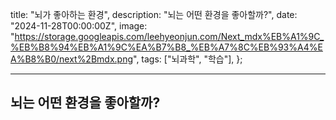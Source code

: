   title: "뇌가 좋아하는 환경",
  description: "뇌는 어떤 환경을 좋아할까?",
  date: "2024-11-28T00:00:00Z",
  image:
    "https://storage.googleapis.com/leehyeonjun.com/Next_mdx%EB%A1%9C_%EB%B8%94%EB%A1%9C%EA%B7%B8_%EB%A7%8C%EB%93%A4%EA%B8%B0/next%2Bmdx.png",
  tags: ["뇌과학", "학습"],
};

---

## 뇌는 어떤 환경을 좋아할까?
